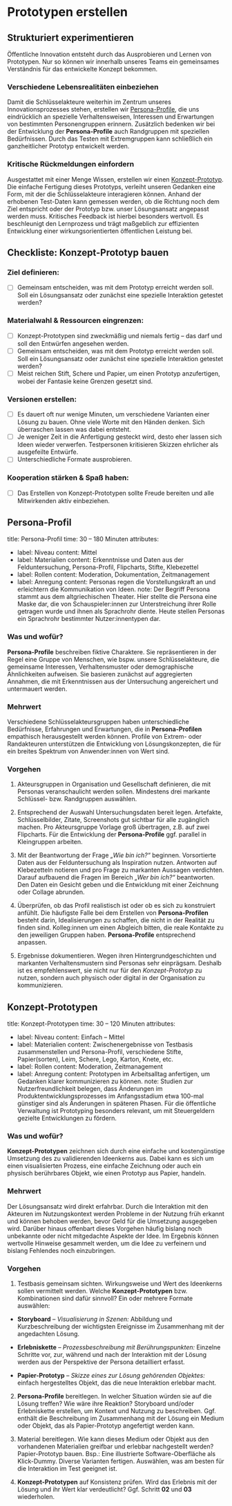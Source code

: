 

# Prototypen erstellen

## Strukturiert experimentieren

Öffentliche Innovation entsteht durch das Ausprobieren und Lernen von Prototypen. Nur so können wir innerhalb unseres Teams ein gemeinsames Verständnis für das entwickelte Konzept bekommen.

### Verschiedene Lebensrealitäten einbeziehen

Damit die Schlüsselakteure weiterhin im Zentrum unseres Innovationsprozesses stehen, erstellen wir [Persona-Profile](#persona-profil), die uns eindrücklich an spezielle Verhaltensweisen, Interessen und Erwartungen von bestimmten Personengruppen erinnern. Zusätzlich bedenken wir bei der Entwicklung der **Persona-Profile** auch Randgruppen mit speziellen Bedürfnissen. Durch das Testen mit Extremgruppen kann schließlich ein ganzheitlicher Prototyp entwickelt werden.

### Kritische Rückmeldungen einfordern

Ausgestattet mit einer Menge Wissen, erstellen wir einen [Konzept-Prototyp](#konzept-prototypen). Die einfache Fertigung dieses Prototyps, verleiht unseren Gedanken eine Form, mit der die Schlüsselakteure interagieren können. Anhand der erhobenen Test-Daten kann gemessen werden, ob die Richtung noch dem Ziel entspricht oder der Prototyp bzw. unser Lösungsansatz angepasst werden muss. Kritisches Feedback ist hierbei besonders wertvoll. Es beschleunigt den Lernprozess und trägt maßgeblich zur effizienten Entwicklung einer wirkungsorientierten öffentlichen Leistung bei.

## Checkliste: Konzept-Prototyp bauen

### Ziel definieren:

- [ ] Gemeinsam entscheiden, was mit dem Prototyp erreicht werden soll. Soll ein Lösungsansatz oder zunächst eine spezielle Interaktion getestet werden?

### Materialwahl & Ressourcen eingrenzen:

- [ ] Konzept-Prototypen sind zweckmäßig und niemals fertig – das darf und soll den Entwürfen angesehen werden.
- [ ] Gemeinsam entscheiden, was mit dem Prototyp erreicht werden soll. Soll ein Lösungsansatz oder zunächst eine spezielle Interaktion getestet werden?
- [ ] Meist reichen Stift, Schere und Papier, um einen Prototyp anzu­fertigen, wobei der Fantasie keine Grenzen gesetzt sind.

### Versionen erstellen:

- [ ] Es dauert oft nur wenige Minuten, um verschiedene Varianten einer Lösung zu bauen. Ohne viele Worte mit den Händen denken. Sich überraschen lassen was dabei entsteht.
- [ ] Je weniger Zeit in die Anfertigung gesteckt wird, desto eher lassen sich Ideen wieder verwerfen. Testpersonen kritisieren Skizzen ehrlicher als ausgefeilte Entwürfe.
- [ ] Unterschiedliche Formate ausprobieren.

### Kooperation stärken & Spaß haben:

- [ ] Das Erstellen von Konzept-Prototypen sollte Freude bereiten und alle Mitwirkenden aktiv einbeziehen.
## Persona-Profil


title: Persona-Profil
time: 30 – 180 Minuten
attributes:
  - label: Niveau
    content: Mittel
  - label: Materialien
    content: Erkenntnisse und Daten aus der Felduntersuchung, Persona-Profil, Flipcharts, Stifte, Klebezettel
  - label: Rollen
    content: Moderation, Dokumentation, Zeitmanagement
  - label: Anregung
    content: Personas regen die Vorstellungskraft an und erleichtern die Kommunikation von Ideen.
note: Der Begriff Persona stammt aus dem altgriechischen Theater. Hier stellte die Persona eine Maske dar, die von Schauspieler:innen zur Unterstreichung ihrer Rolle getragen wurde und ihnen als Sprachrohr diente. Heute stellen Personas ein Sprachrohr bestimmter Nutzer:innentypen dar.


### Was und wofür?

**Persona-Profile** beschreiben fiktive Charaktere. Sie repräsentieren in der Regel eine Gruppe von Menschen, wie bspw. unsere Schlüsselakteure, die gemeinsame Interessen, Verhaltensmuster oder demographische Ähnlichkeiten aufweisen. Sie basieren zunächst auf aggregierten Annahmen, die mit Erkenntnissen aus der Untersuchung angereichert und untermauert werden.

### Mehrwert

Verschiedene Schlüsselakteursgruppen haben unterschiedliche Bedürfnisse, Erfahrungen und Erwartungen, die in **Persona-Profilen** empathisch herausgestellt werden können. Profile von Extrem- oder Randakteuren unterstützen die Entwicklung von Lösungskonzepten, die für ein breites Spektrum von Anwender:innen von Wert sind.

### Vorgehen

1. Akteursgruppen in Organisation und Gesellschaft definieren, die mit Personas veranschaulicht werden sollen. Mindestens drei markante Schlüssel- bzw. Randgruppen auswählen.

2. Entsprechend der Auswahl Untersuchungsdaten bereit legen. Artefakte, Schlüsselbilder, Zitate, Screenshots gut sichtbar für alle zugänglich machen. Pro Akteursgruppe Vorlage groß übertragen, z.B. auf zwei Flipcharts. Für die Entwicklung der **Persona-Profile** ggf. parallel in Kleingruppen arbeiten.

3. Mit der Beantwortung der Frage _„Wie bin ich?“_ beginnen. Vorsortierte Daten aus der Felduntersuchung als Inspiration nutzen. Antworten auf Klebezetteln notieren und pro Frage zu markanten Aussagen verdichten. Darauf aufbauend die Fragen im Bereich _„Wer bin ich?“_ beantworten. Den Daten ein Gesicht geben und die Entwicklung mit einer Zeichnung oder Collage abrunden.

4. Überprüfen, ob das Profil realistisch ist oder ob es sich zu konstruiert anfühlt. Die häufigste Falle bei dem Erstellen von **Persona-Profilen** besteht darin, Idealisierungen zu schaffen, die nicht in der Realität zu finden sind. Kolleg:innen um einen Abgleich bitten, die reale Kontakte zu den jeweiligen Gruppen haben. **Persona-Profile** entsprechend anpassen.

5. Ergebnisse dokumentieren. Wegen ihren Hintergrundgeschichten und markanten Verhaltensmustern sind Personas sehr einprägsam. Deshalb ist es empfehlenswert, sie nicht nur für den _Konzept-Prototyp_ zu nutzen, sondern auch physisch oder digital in der Organisation zu kommunizieren.

## Konzept-Prototypen


title: Konzept-Prototypen
time: 30 – 120 Minuten
attributes:
  - label: Niveau
    content: Einfach – Mittel
  - label: Materialien
    content: Zwischenergebnisse von Testbasis zusammenstellen und Persona-Profil, verschiedene Stifte, Papier(sorten), Leim, Schere, Lego, Karton, Knete, etc.
  - label: Rollen
    content: Moderation, Zeitmanagement
  - label: Anregung
    content: Prototypen im Arbeitsalltag anfertigen, um Gedanken klarer kommunizieren zu können.
note: Studien zur Nutzerfreundlichkeit belegen, dass Änderungen im Produktentwicklungsprozesses im Anfangsstadium etwa 100-mal günstiger sind als Änderungen in späteren Phasen. Für die öffentliche Verwaltung ist Prototyping besonders relevant, um mit Steuergeldern gezielte Entwicklungen zu fördern.


### Was und wofür?

**Konzept-Prototypen** zeichnen sich durch eine einfache und kostengünstige Umsetzung des zu validierenden Ideenkerns aus. Dabei kann es sich um einen visualisierten Prozess, eine einfache Zeichnung oder auch ein physisch berührbares Objekt, wie einen Prototyp aus Papier, handeln.

### Mehrwert

Der Lösungsansatz wird direkt erfahrbar. Durch die Interaktion mit den Akteuren im Nutzungskontext werden Probleme in der Nutzung früh erkannt und können behoben werden, bevor Geld für die Umsetzung ausgegeben wird. Darüber hinaus offenbart dieses Vorgehen häufig bislang noch unbekannte oder nicht mitgedachte Aspekte der Idee. Im Ergebnis können wertvolle Hinweise gesammelt werden, um die Idee zu verfeinern und bislang Fehlendes noch einzubringen.

### Vorgehen

1. Testbasis gemeinsam sichten. Wirkungsweise und Wert des Ideenkerns sollen vermittelt werden. Welche **Konzept-Prototypen** bzw. Kombinationen sind dafür sinnvoll? Ein oder mehrere Formate auswählen:

- **Storyboard** – _Visualisierung in Szenen:_ Abbildung und Kurzbeschreibung der wichtigsten Ereignisse im Zusammenhang mit der angedachten Lösung.

- **Erlebniskette** – _Prozessbeschreibung mit Berührungspunkten:_ Einzelne Schritte vor, zur, während und nach der Interaktion mit der Lösung werden aus der Perspektive der Persona detailliert erfasst.

- **Papier-Prototyp** – _Skizze eines zur Lösung gehörenden Objektes:_ einfach hergestelltes Objekt, das die neue Interaktion erlebbar macht.

2. **Persona-Profile** bereitlegen. In welcher Situation würden sie auf die Lösung treffen? Wie wäre ihre Reaktion? Storyboard und/oder Erlebniskette erstellen, um Kontext und Nutzung zu beschreiben. Ggf. enthält die Beschreibung im Zusammenhang mit der Lösung ein Medium oder Objekt, das als Papier-Prototyp angefertigt werden kann.

3. Material bereitlegen. Wie kann dieses Medium oder Objekt aus den vorhandenen Materialien greifbar und erlebbar nachgestellt werden? Papier-Prototyp bauen. Bsp.: Eine illustrierte Software-Oberfläche als Klick-Dummy. Diverse Varianten fertigen. Auswählen, was am besten für die Interaktion im Test geeignet ist.

4. **Konzept-Prototypen** auf Konsistenz prüfen. Wird das Erlebnis mit der Lösung und ihr Wert klar verdeutlicht? Ggf. Schritt **02** und **03** wiederholen.
